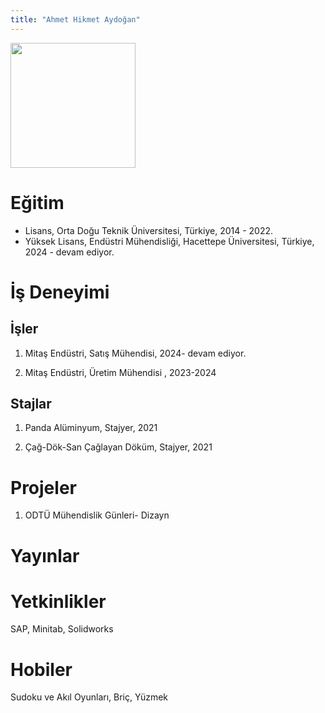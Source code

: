 ```yaml
---
title: "Ahmet Hikmet Aydoğan"
---
```


![](images/1679938022154.jpg){fig-align="center" width="200"}

# Eğitim

-   Lisans, Orta Doğu Teknik Üniversitesi, Türkiye, 2014 - 2022.
-   Yüksek Lisans, Endüstri Mühendisliği, Hacettepe Üniversitesi, Türkiye, 2024 - devam ediyor.

# İş Deneyimi

## İşler

1.  Mitaş Endüstri, Satış Mühendisi, 2024- devam ediyor.

2.  Mitaş Endüstri, Üretim Mühendisi , 2023-2024

## Stajlar

1.  Panda Alüminyum, Stajyer, 2021

2.  Çağ-Dök-San Çağlayan Döküm, Stajyer, 2021

# Projeler

1.  ODTÜ Mühendislik Günleri- Dizayn

# Yayınlar

# Yetkinlikler

SAP, Minitab, Solidworks

# Hobiler

Sudoku ve Akıl Oyunları, Briç, Yüzmek
